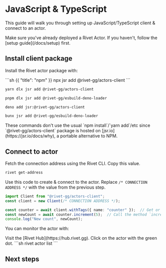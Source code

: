 # JavaScript & TypeScript

This guide will walk you through setting up JavaScript/TypeScript client & connect to an actor.

<Warning>
    Make sure you've already deployed a Rivet Actor. If you haven't, follow the [setup guide](/docs/setup) first.
</Warning>

## Install client package

Install the Rivet actor package with:

<CodeGroup>
```sh {{ "title": "npm" }}
npx jsr add @rivet-gg/actors-client
```

```sh {{ "title": "Yarn" }}
yarn dlx jsr add @rivet-gg/actors-client
```

```sh {{ "title": "pnpm" }}
pnpm dlx jsr add @rivet-gg/esbuild-deno-loader
```

```sh {{ "title": "Deno" }}
deno add jsr:@rivet-gg/actors-client
```

```sh {{ "title": "Bun" }}
bunx jsr add @rivet-gg/esbuild-deno-loader
```
</CodeGroup>

<Info>
    These commands don't use the usual `npm install`/`yarn add`/etc since `@rivet-gg/actors-client` package is hosted on [jsr.io](https://jsr.io/docs/why), a portable alternative to NPM.
</Info>

## Connect to actor

Fetch the connection address using the Rivet CLI. Copy this value.

```sh
rivet get-address
```

Use this code to create & connect to the actor. Replace `/* CONNECTION ADDRESS */` with the value from the previous step.

```typescript
import Client from "@rivet-gg/actors-client";
const client = new Client(/* CONNECTION ADDRESS */);

const counter = await client.withTags({ name: "counter" });  // Get or create a `counter` actor
const newCount = await counter.increment(5);  // Call the method `increment` on the `counter` actor
console.log("New count", newCount);
```

You can monitor the actor with:

<Tabs>
<Tab title="Hub">
Visit the [Rivet Hub](https://hub.rivet.gg). Click on the actor with the green dot.
</Tab>
<Tab title="CLI">
```sh
rivet actor list
```
</Tab>
</Tabs>

## Next steps

<CardGroup>
    <Card title="What are Actors?" href="/docs/actors" />
    <Card title="RPC" href="/docs/rpc" />
    <Card title="State" href="/docs/events" />
    <Card title="Examples" href="/examples" />
</CardGroup>
